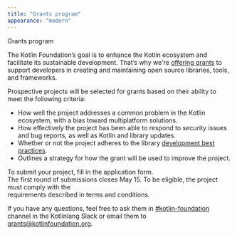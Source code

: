 ```yaml
---
title: "Grants program"
appearance: "modern"
---
```


<Grants>

<GrantsTitle>Grants program</GrantsTitle>

The Kotlin Foundation’s goal is to enhance the Kotlin ecosystem and facilitate its sustainable development.
That’s why we're [offering grants](/news/grants-program-goes-live/) to support developers in creating and maintaining open source libraries, tools, and frameworks.

Prospective projects will be selected for grants based on their ability to meet the following criteria:
 * How well the project addresses a common problem in the Kotlin ecosystem, with a bias toward multiplatform solutions.
 * How effectively the project has been able to respond to security issues and bug reports, as well as Kotlin and library updates.
 * Whether or not the project adheres to the library [development best practices](https://kotl.in/api-guide).
 * Outlines a strategy for how the grant will be used to improve the project.

<GrantsAction theme="dark" action="Application form" url="https://forms.gle/cr8dJRwgEAqUWReg7">
To submit your project, fill in the application form.<br className="hide--mm"/> The first round of submissions closes May 15.
</GrantsAction>

<GrantsAction action="Terms & conditions" url="/kotlin-foundation-grant-agreement.pdf">
To be eligible, the project must comply with the<br className="hide--mm"/> requirements described in terms and conditions.
</GrantsAction>

If you have any questions, feel free to ask them in [#kotlin-foundation](https://kotlinlang.slack.com/archives/C04RQTY5PBP) channel in the Kotlinlang Slack or email them to [grants@kotlinfoundation.org](mailto:grants@kotlinfoundation.org).

</Grants>